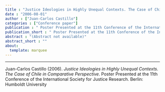 ```yaml
---
title : "Justice Ideologies in Highly Unequal Contexts. The Case of Chile in Comparative Perspective"
date : "2006-08-01"
author : ["Juan-Carlos Castillo"]
categories : ["Conference paper"]
publication : " Poster Presented at the 11th Conference of the International Society for Justice Research. Berlin: Humboldt University"
publication_short : " Poster Presented at the 11th Conference of the International Society for Justice Research. Berlin: Humboldt University"
abstract : "(Abstract not available)"
abstract_short : ""
about:
  template: marquee
---
```

---


::: {.callout-note title="How to cite this work"}

Juan-Carlos Castillo (2006). *Justice Ideologies in Highly Unequal Contexts. The Case of Chile in Comparative Perspective*.  Poster Presented at the 11th Conference of the International Society for Justice Research. Berlin: Humboldt University

:::

